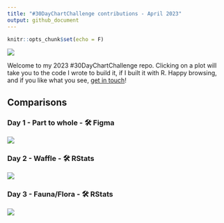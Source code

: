 ---
title: "#30DayChartChallenge contributions - April 2023"
output: github_document
---

```{r setup, include=FALSE}
knitr::opts_chunk$set(echo = F)
```

![](plots/2023_banner.jpg)

Welcome to my 2023 #30DayChartChallenge repo. Clicking on a plot will take you to the code I wrote to build it, if I built it with R. Happy browsing, and if you like what you see, [get in touch](https://twitter.com/cararthompson)! 

## Comparisons

### Day 1 - Part to whole - 🛠️ Figma

![](plots/day01_part-to-whole.png)

### Day 2 - Waffle - 🛠️ RStats

<a href='scripts/day_02_waffles.R' target='_blank'><img src="plots/day02_waffles.png"></a>


### Day 3 - Fauna/Flora - 🛠️ RStats

<a href='scripts/day03_flora-fauna.R' target='_blank'><img src="plots/day03_flora.gif"></a>


